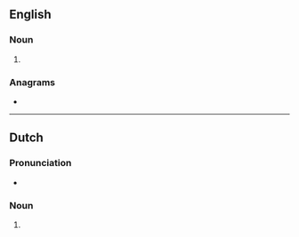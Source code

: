 {{also|micro-meters}}
==English==

===Noun===
{{head|en|noun plural form}}

# {{plural of|micrometer|lang=en}}

===Anagrams===
* {{anagrams|en|a=ceeimmorrst|micrometres}}

----

==Dutch==

===Pronunciation===
* {{audio|Nl-micrometers.ogg|Audio|lang=nl}}

===Noun===
{{head|nl|noun plural form}}

# {{nl-noun form of|pl|micrometer}}
